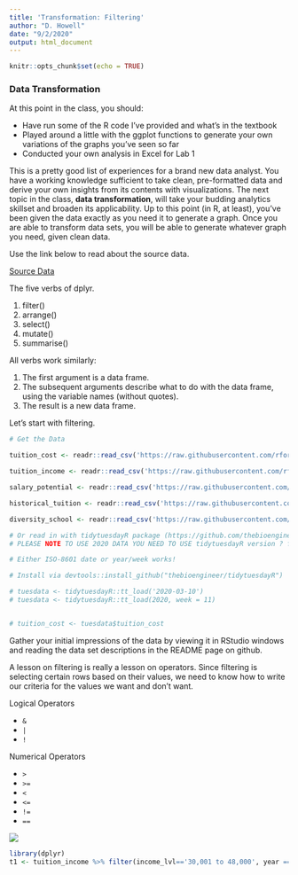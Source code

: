 ```yaml
---
title: 'Transformation: Filtering'
author: "D. Howell"
date: "9/2/2020"
output: html_document
---
```


```r
knitr::opts_chunk$set(echo = TRUE)
```

### Data Transformation
At this point in the class, you should:

  * Have run some of the R code I've provided and what's in the textbook
  * Played around a little with the ggplot functions to generate your own variations of the graphs you've seen so far
  * Conducted your own analysis in Excel for Lab 1

This is a pretty good list of experiences for a brand new data analyst. You have a working knowledge sufficient to take clean, pre-formatted data and derive your own insights from its contents with visualizations. The next topic in the class, **data transformation**, will take your budding analytics skillset and broaden its applicability. Up to this point (in R, at least), you've been given the data exactly as you need it to generate a graph. Once you are able to transform data sets, you will be able to generate whatever graph you need, given clean data. 

Use the link below to read about the source data. 

[Source Data](https://github.com/rfordatascience/tidytuesday/blob/master/data/2020/2020-03-10/readme.md)

The five verbs of dplyr. 

  1. filter()
  2. arrange()
  3. select()
  4. mutate()
  5. summarise()

All verbs work similarly:

  1. The first argument is a data frame.
  2. The subsequent arguments describe what to do with the data frame, using the variable names (without quotes).
  3. The result is a new data frame.
  
Let's start with filtering. 

```r
# Get the Data

tuition_cost <- readr::read_csv('https://raw.githubusercontent.com/rfordatascience/tidytuesday/master/data/2020/2020-03-10/tuition_cost.csv')

tuition_income <- readr::read_csv('https://raw.githubusercontent.com/rfordatascience/tidytuesday/master/data/2020/2020-03-10/tuition_income.csv') 

salary_potential <- readr::read_csv('https://raw.githubusercontent.com/rfordatascience/tidytuesday/master/data/2020/2020-03-10/salary_potential.csv')

historical_tuition <- readr::read_csv('https://raw.githubusercontent.com/rfordatascience/tidytuesday/master/data/2020/2020-03-10/historical_tuition.csv')

diversity_school <- readr::read_csv('https://raw.githubusercontent.com/rfordatascience/tidytuesday/master/data/2020/2020-03-10/diversity_school.csv')

# Or read in with tidytuesdayR package (https://github.com/thebioengineer/tidytuesdayR)
# PLEASE NOTE TO USE 2020 DATA YOU NEED TO USE tidytuesdayR version ? from GitHub

# Either ISO-8601 date or year/week works!

# Install via devtools::install_github("thebioengineer/tidytuesdayR")

# tuesdata <- tidytuesdayR::tt_load('2020-03-10')
# tuesdata <- tidytuesdayR::tt_load(2020, week = 11)


# tuition_cost <- tuesdata$tuition_cost
```

Gather your initial impressions of the data by viewing it in RStudio windows and reading the data set descriptions in the README page on github.

A lesson on filtering is really a lesson on operators. Since filtering is selecting certain rows based on their values, we need to know how to write our criteria for the values we want and don't want. 

Logical Operators

  - `&`
  - `|`
  - `!`
  
Numerical Operators
  
  - `>`
  - `>=`
  - `<`
  - `<=`
  - `!=` 
  - `==`

![](C:\Users\drew.howell\Desktop\CSC-201\2020_Fall\20200902_Transformation_Filter\Logical Operators.JPG)


```r
library(dplyr)
t1 <- tuition_income %>% filter(income_lvl=='30,001 to 48,000', year == 2018)


```




